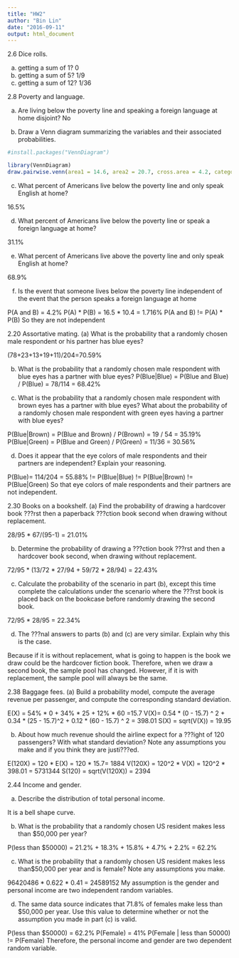 ---
title: "HW2"
author: "Bin Lin"
date: "2016-09-11"
output: html_document
---


2.6 Dice rolls.

(a) getting a sum of 1?   0
(b) getting a sum of 5?   1/9
(c) getting a sum of 12?  1/36


2.8 Poverty and language.

(a) Are living below the poverty line and speaking a foreign language at home disjoint? 
No


(b) Draw a Venn diagram summarizing the variables and their associated probabilities. 
```{r}
#install.packages("VennDiagram")

library(VennDiagram)
draw.pairwise.venn(area1 = 14.6, area2 = 20.7, cross.area = 4.2, category = c('% Below the Powerty Line', '% Foreign Languege Speaker'), cat.pos = c(3, -1))
```

(c) What percent of Americans live below the poverty line and only speak English at home? 

16.5%


(d) What percent of Americans live below the poverty line or speak a foreign language at home? 

31.1%


(e) What percent of Americans live above the poverty line and only speak English at home? 

68.9%


(f) Is the event that someone lives below the poverty line independent of the event that the person speaks a foreign language at home

P(A and B) = 4.2%
P(A) * P(B) = 16.5 * 10.4 = 1.716%
P(A and B) != P(A) * P(B)
So they are not independent



2.20 Assortative mating.
(a) What is the probability that a randomly chosen male respondent or his partner has blue eyes? 

(78+23+13+19+11)/204=70.59%


(b) What is the probability that a randomly chosen male respondent with blue eyes has a partner with blue eyes?
P(Blue|Blue) = P(Blue and Blue) / P(Blue) = 78/114 = 68.42%



(c) What is the probability that a randomly chosen male respondent with brown eyes has a partner with blue eyes? What about the probability of a randomly chosen male respondent with green eyes having a partner with blue eyes? 

P(Blue|Brown) = P(Blue and Brown) / P(Brown) = 19 / 54 = 35.19%
P(Blue|Green) = P(Blue and Green) / P(Green) = 11/36 = 30.56%


(d) Does it appear that the eye colors of male respondents and their partners are independent? Explain your reasoning.

P(Blue)= 114/204 = 55.88% != P(Blue|Blue) != P(Blue|Brown) != P(Blue|Green)
So that eye colors of male respondents and their partners are not independent. 


2.30 Books on a bookshelf.
(a) Find the probability of drawing a hardcover book ???rst then a paperback ???ction book second when drawing without replacement. 

28/95 * 67/(95-1) = 21.01%


(b) Determine the probability of drawing a ???ction book ???rst and then a hardcover book second, when drawing without replacement. 

72/95 * (13/72 * 27/94 + 59/72 * 28/94) = 22.43%


(c) Calculate the probability of the scenario in part (b), except this time complete the calculations under the scenario where the ???rst book is placed back on the bookcase before randomly drawing the second book. 

72/95 * 28/95 = 22.34%


(d) The ???nal answers to parts (b) and (c) are very similar. Explain why this is the case.

Because if it is without replacement, what is going to happen is the book we draw could be the hardcover fiction book. Therefore, when we draw a second book, the sample pool has changed. However, if it is with replacement, the sample pool will always be the same. 


2.38 Baggage fees.
(a) Build a probability model, compute the average revenue per passenger, and compute the corresponding standard deviation. 

E(X) = 54% * 0 + 34% * 25 + 12% * 60 =15.7
V(X)= 0.54 * (0 - 15.7) ^ 2 + 0.34 * (25 - 15.7)^2 + 0.12 * (60 - 15.7) ^ 2 = 398.01
S(X) = sqrt(V(X)) = 19.95


(b) About how much revenue should the airline expect for a ???ight of 120 passengers? With what standard deviation? Note any assumptions you make and if you think they are justi???ed.

E(120X) = 120 * E(X) = 120 * 15.7= 1884
V(120X) = 120^2 * V(X) = 120^2 * 398.01 = 5731344
S(120) = sqrt(V(120X)) = 2394



2.44 Income and gender.

(a) Describe the distribution of total personal income. 

It is a bell shape curve. 



(b) What is the probability that a randomly chosen US resident makes less than $50,000 per year? 

P(less than $50000) = 21.2% + 18.3% + 15.8% + 4.7% + 2.2% = 62.2%



(c) What is the probability that a randomly chosen US resident makes less than$50,000 per year and is female? Note any assumptions you make. 

96420486 * 0.622 * 0.41 = 24589152
My assumption is the gender and personal income are two independent random variables. 



(d) The same data source indicates that 71.8% of females make less than $50,000 per year. Use this value to determine whether or not the assumption you made in part (c) is valid.

P(less than $50000) = 62.2% 
P(Female) = 41%
P(Female | less than 50000) != P(Female)
Therefore, the personal income and gender are two dependent random variable. 


